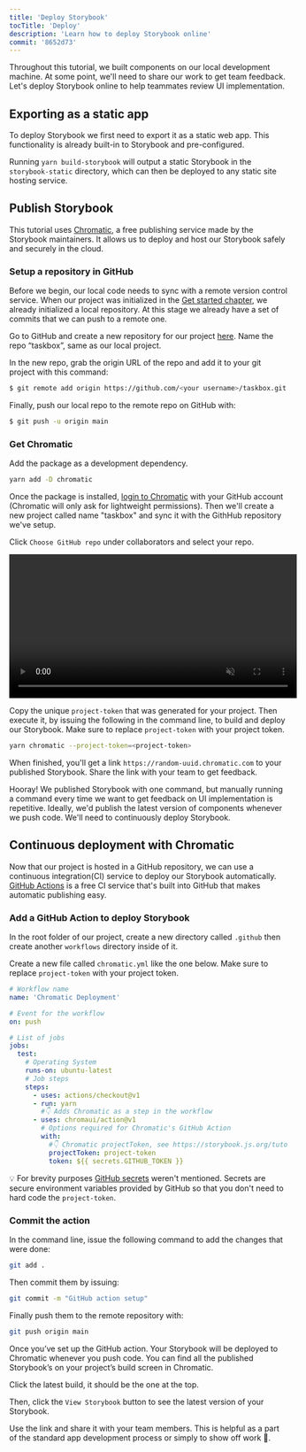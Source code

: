 ```yaml
---
title: 'Deploy Storybook'
tocTitle: 'Deploy'
description: 'Learn how to deploy Storybook online'
commit: '8652d73'
---
```


Throughout this tutorial, we built components on our local development machine. At some point, we'll need to share our work to get team feedback. Let's deploy Storybook online to help teammates review UI implementation.

## Exporting as a static app

To deploy Storybook we first need to export it as a static web app. This functionality is already built-in to Storybook and pre-configured.

Running `yarn build-storybook` will output a static Storybook in the `storybook-static` directory, which can then be deployed to any static site hosting service.

## Publish Storybook

This tutorial uses <a href="https://www.chromatic.com/">Chromatic</a>, a free publishing service made by the Storybook maintainers. It allows us to deploy and host our Storybook safely and securely in the cloud.

### Setup a repository in GitHub

Before we begin, our local code needs to sync with a remote version control service. When our project was initialized in the [Get started chapter](/intro-to-storybook/react/en/get-started/), we already initialized a local repository. At this stage we already have a set of commits that we can push to a remote one.

Go to GitHub and create a new repository for our project [here](https://github.com/new). Name the repo “taskbox”, same as our local project.


In the new repo, grab the origin URL of the repo and add it to your git project with this command:

```bash
$ git remote add origin https://github.com/<your username>/taskbox.git
```

Finally, push our local repo to the remote repo on GitHub with:

```bash
$ git push -u origin main
```

### Get Chromatic

Add the package as a development dependency.

```bash
yarn add -D chromatic
```

Once the package is installed, [login to Chromatic](https://www.chromatic.com/start) with your GitHub account (Chromatic will only ask for lightweight permissions). Then we'll create a new project called name "taskbox" and sync it with the GithHub repository we've setup.

Click `Choose GitHub repo` under collaborators and select your repo.

<video autoPlay muted playsInline loop style="width:520px; margin: 0 auto;">
  <source
    src="/intro-to-storybook/chromatic-setup-learnstorybook.mp4"
    type="video/mp4"
  />
</video>

Copy the unique `project-token` that was generated for your project. Then execute it, by issuing the following in the command line, to build and deploy our Storybook. Make sure to replace `project-token` with your project token.

```bash
yarn chromatic --project-token=<project-token>
```


When finished, you'll get a link `https://random-uuid.chromatic.com` to your published Storybook. Share the link with your team to get feedback.


Hooray! We published Storybook with one command, but manually running a command every time we want to get feedback on UI implementation is repetitive. Ideally, we'd publish the latest version of components whenever we push code. We'll need to continuously deploy Storybook.

## Continuous deployment with Chromatic

Now that our project is hosted in a GitHub repository, we can use a continuous integration(CI) service to deploy our Storybook automatically. [GitHub Actions](https://github.com/features/actions) is a free CI service that's built into GitHub that makes automatic publishing easy.

### Add a GitHub Action to deploy Storybook

In the root folder of our project, create a new directory called `.github` then create another `workflows` directory inside of it.

Create a new file called `chromatic.yml` like the one below. Make sure to replace `project-token` with your project token.

```yaml:title=.github/workflows/chromatic.yml
# Workflow name
name: 'Chromatic Deployment'

# Event for the workflow
on: push

# List of jobs
jobs:
  test:
    # Operating System
    runs-on: ubuntu-latest
    # Job steps
    steps:
      - uses: actions/checkout@v1
      - run: yarn
        #👇 Adds Chromatic as a step in the workflow
      - uses: chromaui/action@v1
        # Options required for Chromatic's GitHub Action
        with:
          #👇 Chromatic projectToken, see https://storybook.js.org/tutorials/intro-to-storybook/react/en/deploy/ to obtain it
          projectToken: project-token
          token: ${{ secrets.GITHUB_TOKEN }}
```

<div class="aside"><p>💡 For brevity purposes <a href="https://help.github.com/en/actions/configuring-and-managing-workflows/creating-and-storing-encrypted-secrets">GitHub secrets</a> weren't mentioned. Secrets are secure environment variables provided by GitHub so that you don't need to hard code the <code>project-token</code>.</p></div>

### Commit the action

In the command line, issue the following command to add the changes that were done:

```bash
git add .
```

Then commit them by issuing:

```bash
git commit -m "GitHub action setup"
```

Finally push them to the remote repository with:

```bash
git push origin main
```

Once you’ve set up the GitHub action. Your Storybook will be deployed to Chromatic whenever you push code. You can find all the published Storybook’s on your project’s build screen in Chromatic.


Click the latest build, it should be the one at the top.

Then, click the `View Storybook` button to see the latest version of your Storybook.


Use the link and share it with your team members. This is helpful as a part of the standard app development process or simply to show off work 💅.
